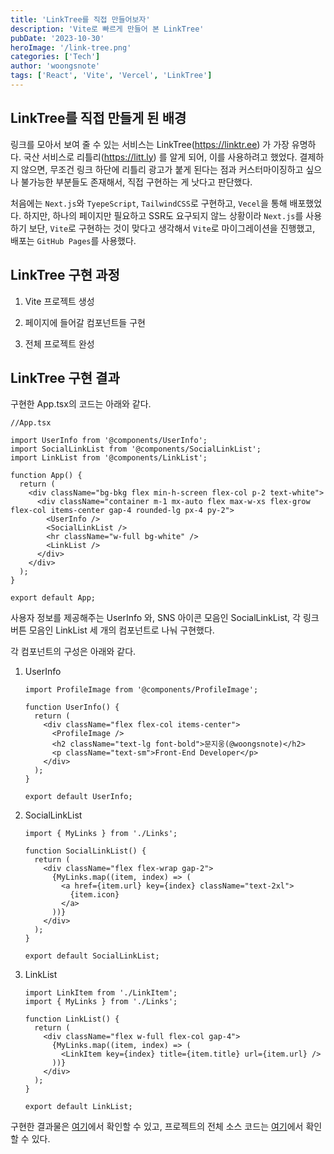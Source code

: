 ```yaml
---
title: 'LinkTree를 직접 만들어보자'
description: 'Vite로 빠르게 만들어 본 LinkTree'
pubDate: '2023-10-30'
heroImage: '/link-tree.png'
categories: ['Tech']
author: 'woongsnote'
tags: ['React', 'Vite', 'Vercel', 'LinkTree']
---
```


## LinkTree를 직접 만들게 된 배경

링크를 모아서 보여 줄 수 있는 서비스는 LinkTree(https://linktr.ee) 가 가장 유명하다. 국산 서비스로 리틀리(https://litt.ly) 를 알게 되어, 이를 사용하려고 했었다.
결제하지 않으면, 무조건 링크 하단에 리틀리 광고가 붙게 된다는 점과 커스터마이징하고 싶으나 불가능한 부분들도 존재해서, 직접 구현하는 게 낫다고 판단했다.

처음에는 `Next.js`와 `TyepeScript`, `TailwindCSS`로 구현하고, `Vecel`을 통해 배포했었다.
하지만, 하나의 페이지만 필요하고 SSR도 요구되지 않느 상황이라 `Next.js`를 사용하기 보단, `Vite`로 구현하는 것이 맞다고 생각해서 `Vite`로 마이그레이션을 진행했고, 배포는 `GitHub Pages`를 사용했다.

## LinkTree 구현 과정

1. Vite 프로젝트 생성

2. 페이지에 들어갈 컴포넌트들 구현

3. 전체 프로젝트 완성

## LinkTree 구현 결과

구현한 App.tsx의 코드는 아래와 같다.

```tsx
//App.tsx

import UserInfo from '@components/UserInfo';
import SocialLinkList from '@components/SocialLinkList';
import LinkList from '@components/LinkList';

function App() {
  return (
    <div className="bg-bkg flex min-h-screen flex-col p-2 text-white">
      <div className="container m-1 mx-auto flex max-w-xs flex-grow flex-col items-center gap-4 rounded-lg px-4 py-2">
        <UserInfo />
        <SocialLinkList />
        <hr className="w-full bg-white" />
        <LinkList />
      </div>
    </div>
  );
}

export default App;
```

사용자 정보를 제공해주는 UserInfo 와, SNS 아이콘 모음인 SocialLinkList, 각 링크 버튼 모음인 LinkList 세 개의 컴포넌트로 나눠 구현했다.

각 컴포넌트의 구성은 아래와 같다.

1. UserInfo

   ```tsx
   import ProfileImage from '@components/ProfileImage';

   function UserInfo() {
     return (
       <div className="flex flex-col items-center">
         <ProfileImage />
         <h2 className="text-lg font-bold">문지웅(@woongsnote)</h2>
         <p className="text-sm">Front-End Developer</p>
       </div>
     );
   }

   export default UserInfo;
   ```

2. SocialLinkList

   ```tsx
   import { MyLinks } from './Links';

   function SocialLinkList() {
     return (
       <div className="flex flex-wrap gap-2">
         {MyLinks.map((item, index) => (
           <a href={item.url} key={index} className="text-2xl">
             {item.icon}
           </a>
         ))}
       </div>
     );
   }

   export default SocialLinkList;
   ```

3. LinkList

   ```tsx
   import LinkItem from './LinkItem';
   import { MyLinks } from './Links';

   function LinkList() {
     return (
       <div className="flex w-full flex-col gap-4">
         {MyLinks.map((item, index) => (
           <LinkItem key={index} title={item.title} url={item.url} />
         ))}
       </div>
     );
   }

   export default LinkList;
   ```

구현한 결과물은 <a href="https://woongsnote.github.io" target="_blank">여기</a>에서 확인할 수 있고, 프로젝트의 전체 소스 코드는 <a href="https://github.com/woongsnote/woongsnote.github.io" target="_blank">여기</a>에서 확인할 수 있다.
